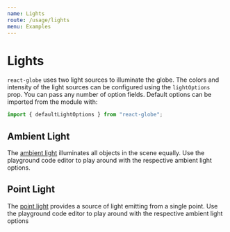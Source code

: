 ```yaml
---
name: Lights
route: /usage/lights
menu: Examples
---
```




# Lights

`react-globe` uses two light sources to illuminate the globe. The colors and intensity of the light sources can be configured using the `lightOptions` prop. You can pass any number of option fields. Default options can be imported from the module with:

```js
import { defaultLightOptions } from "react-globe";
```

## Ambient Light

The [ambient light](https://threejs.org/docs/#api/en/lights/AmbientLight) illuminates all objects in the scene equally. Use the playground code editor to play around with the respective ambient light options.

<Playground>
  <ReactGlobe
    lightOptions={{
      ambientLightColor: "red",
      ambientLightIntensity: 1
    }}
  />
</Playground>

## Point Light

The [point light](https://threejs.org/docs/#api/en/lights/PointLight) provides a source of light emitting from a single point. Use the playground code editor to play around with the respective ambient light options

<Playground>
  <ReactGlobe
    lightOptions={{
      pointLightColor: "orange",
      pointLightIntensity: 4,
      pointLightPositionRadiusScales: [2, 1, -1]
    }}
  />
</Playground>
